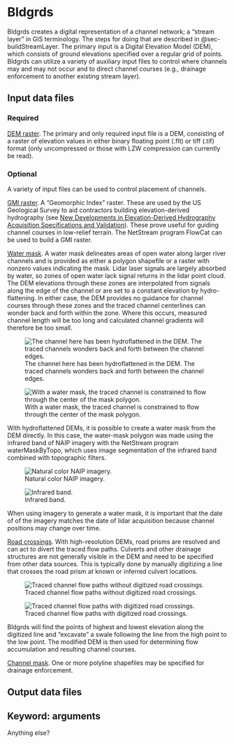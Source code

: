 # Bldgrds {#sec-bldgrds}

Bldgrds creates a digital representation of a channel network; a "stream layer" in GIS terminology. The steps for doing that are described in @sec-buildStreamLayer. The primary input is a Digital Elevation Model (DEM), which consists of ground elevations specified over a regular grid of points. Bldgrds can utilize a variety of auxiliary input files to control where channels may and may not occur and to direct channel courses (e.g., drainage enforcement to another existing stream layer).

## Input data files

### Required

[DEM raster]{.underline}. The primary and only required input file is a DEM, consisting of a raster of elevation values in either binary floating point (.flt) or tiff (.tif) format (only uncompressed or those with LZW compression can currently be read).

### Optional

A variety of input files can be used to control placement of channels.

[GMI raster]{.underline}. A "Geomorphic Index" raster. These are used by the US Geological Survey to aid contractors building elevation-derived hydrography (see [New Developments in Elevation-Derived Hydrography Acquisition Specifications and Validation](https://nsgic.org/wp-content/uploads/2024/05/EDH-Guidance-and-Specifications-NSGIC-Feb-2024.pdf)). These prove useful for guiding channel courses in low-relief terrain. The NetStream program FlowCat can be used to build a GMI raster.

[Water mask]{.underline}. A water mask delineates areas of open water along larger river channels and is provided as either a polygon shapefile or a raster with nonzero values indicating the mask. Lidar laser signals are largely absorbed by water, so zones of open water lack signal returns in the lidar point cloud. The DEM elevations through these zones are interpolated from signals along the edge of the channel or are set to a constant elevation by hydro-flattening. In either case, the DEM provides no guidance for channel courses through these zones and the traced channel centerlines can wonder back and forth within the zone. Where this occurs, measured channel length will be too long and calculated channel gradients will therefore be too small.

::: {layout-ncol="2"}
![The channel here has been hydroflattened in the DEM. The traced channels wonders back and forth between the channel edges.](images/noMask.png){#noMask}

![With a water mask, the traced channel is constrained to flow through the center of the mask polygon.](images/withMask.png){#withMask}
:::

With hydroflattened DEMs, it is possible to create a water mask from the DEM directly. In this case, the water-mask polygon was made using the infrared band of NAIP imagery with the NetStream program waterMaskByTopo, which uses image segmentation of the infrared band combined with topographic filters.

::: {layout-ncol="2"}
![Natural color NAIP imagery.](images/NaturalColor.png){#naturalColor}

![Infrared band.](images/Infrared.png){#infrared}
:::

When using imagery to generate a water mask, it is important that the date of of the imagery matches the date of lidar acquisition because channel positions may change over time.

[Road crossings]{.underline}. With high-resolution DEMs, road prisms are resolved and can act to divert the traced flow paths. Culverts and other drainage structures are not generally visible in the DEM and need to be specified from other data sources. This is typically done by manually digitizing a line that crosses the road prism at known or inferred culvert locations.

::: {layout-ncol="2"}
![Traced channel flow paths without digitized road crossings.](images/noCrossings.png){#noCrossings}

![Traced channel flow paths with digitized road crossings.](images/withCrossings.png){#withCrossings}
:::

Bldgrds will find the points of highest and lowest elevation along the digitized line and "excavate" a swale following the line from the high point to the low point. The modified DEM is then used for determining flow accumulation and resulting channel courses.

[Channel mask]{.underline}. One or more polyline shapefiles may be specified for drainage enforcement.

## Output data files

## Keyword: arguments

Anything else?
